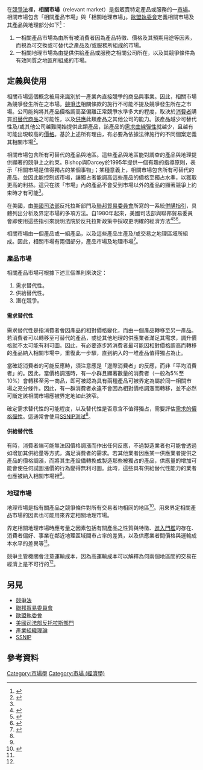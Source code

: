 在[[競爭法|競爭法]]裡，'''相關市場'''（relevant market）是指販賣特定產品或服務的一[[市場|市場]]。相關市場包含「相關產品市場」與「相關地理市場」。[[歐盟執委會|歐盟執委會]]定義相關市場及其產品與地理部分如下<ref>{{Cite web|url=http://eur-lex.europa.eu/legal-content/EN/TXT/?uri=URISERV:l26073|title=Definition of relevant market|accessdate=2015-09-08|publisher=EUR-Lex|archive-date=2017-02-03|archive-url=https://web.archive.org/web/20170203072332/http://eur-lex.europa.eu/legal-content/EN/TXT/?uri=uriserv:l26073|dead-url=no}}</ref>：
# 一相關產品市場為由所有被消費者因為產品特徵、價格及其預期用途等因素，而視為可交換或可替代之產品及/或服務所組成的市場。
# 一相關地理市場為由提供供給產品或服務之相關公司所在，以及其競爭條件為有效同質之地區所組成的市場。

==定義與使用==
相關市場這個概念被用來識別於一產業內直接競爭的商品與事業。因此，相關市場為競爭發生所在之市場。[[競爭法|競爭法]]相關條款的施行不可能不提及競爭發生所在之市場。公司能夠將其產品價格調高至偏離正常競爭水準多大的程度，取決於[[消費者|消費者]]購買[[替代品|可替代商品]]之可能性，以及[[供應與需求|供應]]此類產品之其他公司的能力。該產品越少可替代性及/或其他公司越難開始提供此類產品，該產品的[[需求的價格彈性|需求曲線彈性]]就越少，且越有可能出現較高的[[價格|價格]]。基於上述所有理由，有必要為依據法律施行的不同個案定義其相關市場<ref name="Bishop and Walker 1999">{{cite book |author=Bishop, Simon |coauthors=Mike Walker |title=The Economics of EC Competition Law |url=https://archive.org/details/economicsofeccom0000bish |year=2010 |publisher=Sweet and Maxwell |location=London |isbn=978-0421931909 }}</ref>。

相關市場包含所有可替代的產品與地區。這些產品與地區能對調查的產品與地理提供顯著的競爭上之約束。Bishop與Darcey於1995年提供一個有趣的指導原則，表示「相關市場是值得獨占的某個事物」；某種意義上，相關市場包含所有可替代的產品，並因此能控制該市場，讓獨占者能調高這些產品的價格至獨占水準，以獲取更高的利益。這只在該「市場」內的產品不會受到市場以外的產品的顯著競爭上約束時才有可能<ref name="Bishop and Walker 1999"/>。

在美國，由[[美國司法部|美國司法部]]反托拉斯部門及[[聯邦貿易委員會|聯邦貿易委員會]]所寫的一系統[[併購指引|併購指引]]，具體列出分析及界定市場的多項方法。自1980年起來，美國司法部與聯邦貿易委員會即使用這些指引來說明法院於反托拉斯政策中採取更明確的經濟方法<ref>{{cite journal en |author=J. Gregory Sidak |coauthors=David J. Teece |title=Rewriting the Horizontal Merger Guidelines in the Name of Dynamic Competition |journal=George Mason Law Review |volume=16 |issue=4 |pages=885-894 |url=http://papers.ssrn.com/sol3/papers.cfm?abstract_id=1403930 |accessdate=2015-09-08 |date=2009年5月 |archive-date=2020-03-27 |archive-url=https://web.archive.org/web/20200327101435/https://papers.ssrn.com/sol3/papers.cfm?abstract_id=1403930 |dead-url=no }}</ref><ref>{{cite journal en |author=J. Gregory Sidak |coauthors=David J. Teece |title=Dynamic Competition in Antitrust Law |journal=J. Competition Law & Ecomics |volume=5 |issue=4 |pages=581-631 |url=http://papers.ssrn.com/sol3/papers.cfm?abstract_id=1479874 |accessdate=2015-09-08 |date=2009年9月 |archive-date=2020-09-29 |archive-url=https://web.archive.org/web/20200929054504/https://papers.ssrn.com/sol3/papers.cfm?abstract_id=1479874 |dead-url=no }}</ref><ref>{{Cite web|url=https://www.criterioneconomics.com/dynamic-competition-in-antitrust-law.html|title=Dynamic Competition in Antitrust Law|accessdate=2015-09-08|archive-date=2020-11-26|archive-url=https://web.archive.org/web/20201126032156/https://www.criterioneconomics.com/dynamic-competition-in-antitrust-law.html|dead-url=no}}</ref>。

相關市場由一個產品或一組產品，以及這些產品生產及/或交易之地理區域所組成。因此，相關市場有兩個部分，產品市場及地理市場<ref name="globalcompetitionforum.org">{{cite web| url=http://kavehh.com/my%20Document/Essex/LW%20652%20-EC-%20Competition/eguide~1.pdf| title=Guidelines on relevant market definition with a view to determining the significant market share| access-date=2015-09-08| archive-url=https://web.archive.org/web/20160304102938/http://kavehh.com/my%20Document/Essex/LW%20652%20-EC-%20Competition/eguide~1.pdf| archive-date=2016-03-04| dead-url=yes}}</ref>。

===產品市場===
相關產品市場可根據下述三個準則來決定：
# 需求替代性。
# 供給替代性。
# 潛在競爭。

====需求替代性====
需求替代性是指消費者會因產品的相對價格變化，而由一個產品轉移至另一產品。若消費者可以轉移至可替代的產品，或從其他地理的供應業者滿足其需求，調升價格就不太可能有利可圖。因此，有必要逐步將消費者最可能因相對價格調高而轉移的產品納入相關市場中，重復此一步驟，直到納入的一堆產品值得獨占為止。

當確認消費者的可能反應時，須注意應是「邊際消費者」的反應，而非「平均消費者」的。因此，當價格調漲時，有一小群且顯著數量的消費者（一般為5%至10%）會轉移至另一商品，即可被認為具有兩種產品可被界定為屬於同一相關市場之充分條件。因此，有一群消費者永遠不會因為相對價格調漲而轉移，並不必然可斷定該相關市場應被界定地如此狹窄。

確定需求替代性的可能程度，以及替代性是否意含不值得獨占，需要評估[[需求的價格彈性|需求的價格彈性]]。這通常會使用[[SSNIP測試|SSNIP測試]]<ref name="Bishop and Walker 1999"/>。

====供給替代性====
有時，消費者端可能無法因價格調漲而作出任何反應，不過製造業者也可能會透過如增加其供給量等方式，滿足消費者的需求。若其他業者因應某一供應業者提供之產品的價格調漲，而將其生產設備轉換成製造那些被獨占的產品，供應量的增加可能會使任何試圖漲價的行為變得無利可圖。此時，這些具有供給替代性能力的業者也應被納入相關市場裡<ref name="Bishop and Walker 1999"/>。

===地理市場===
地理市場是指有關產品之競爭條件對所有交易者均相同的地區<ref>{{cite book |author=Bellamy, C. W. |coauthors=G. D. Child |title=Common Market Law of Competition |year=1993 |publisher=Sweet and Maxwell |location=London |isbn=978-0421489301 }}</ref>。用來界定相關產品市場的因素也可能用來界定相關地理市場。

界定相關地理市場時應考量之因素包括有關產品之性質與特徵、[[進入門檻|進入門檻]]的存在、消費者偏好、事業在鄰近地理區域間市占率的差異，以及供應業者間價格與運輸成本水平的差異等<ref name="globalcompetitionforum.org"/>。

競爭主管機關會注意運輸成本，因為高運輸成本可以解釋為何兩個地區間的交易在經濟上是不可行的<ref name="Bishop and Walker 1999"/>。

==另見==
*[[競爭法|競爭法]]
*[[聯邦貿易委員會|聯邦貿易委員會]]
*[[歐盟執委會|歐盟執委會]]
*[[美國司法部反托拉斯部門|美國司法部反托拉斯部門]]
*[[產業組織理論|產業組織理論]]
*[[SSNIP|SSNIP]]

==參考資料==
{{reflist}}

[[Category:市場學|Category:市場學]]
[[Category:市場_(經濟學)|Category:市場 (經濟學)]]